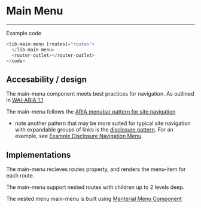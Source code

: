 
# Main Menu

<Story id="cu-ng-design-library-components-layout-mainmenu--default" />

---

Example code

```javascript
<lib-main-menu [routes]="routes">
  </lib-main-menu>
  <router-outlet></router-outlet>
</code>
```

## Accesability / design

The main-menu component meets best practices for navigation. As outlined in [WAI-ARIA 1.1](https://www.w3.org/TR/wai-aria-practices-1.1/)

The main-menu follows the [ARIA menubar pattern for site navigation](https://www.w3.org/WAI/ARIA/apg/example-index/menubar/menubar-navigation.html)

* note another pattern that may be more suited for typical site navigation with expandable groups of links is the [disclosure pattern](https://www.w3.org/WAI/ARIA/apg/patterns/disclosure/). For an example, see [Example Disclosure Navigation Menu](https://www.w3.org/WAI/ARIA/apg/example-index/disclosure/disclosure-navigation.html).

## Implementations

The main-menu recieves routes property, and renders the menu-item for each route.

The main-menu support nested routes with children up to 2 levels deep.

The nested menu main-menu is built using [Manterial Menu Component](https://material.angular.io/components/menu/api)
